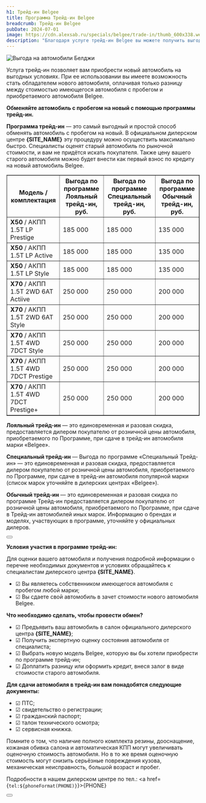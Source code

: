 ```yaml
---
h1: Трейд-ин Belgee
title: Программа Трейд-ин Belgee
breadcrumb: Трейд-ин Belgee
pubDate: 2024-07-01
image: https://cdn.alexsab.ru/specials/belgee/trade-in/thumb_600x338.webp
description: "Благодаря услуге трейд-ин Belgee вы можете получить выгоду при покупке автомобиля Belgee, сдав свой текущий автомобиль. Оценить имеющийся автомобиль вы можете в Belgee Самара."
---
```



<picture>
    <source media="(min-width: 942px)" srcset="https://cdn.alexsab.ru/specials/belgee/trade-in/banner_1920x1080.webp" />
    <source media="(min-width: 320px)" srcset="https://cdn.alexsab.ru/specials/belgee/trade-in/banner_1080.webp" />
    <img src="https://cdn.alexsab.ru/specials/belgee/trade-in/banner_1920x1080.webp" class="w-full mb-10" alt="Выгода на автомобили Белджи" />
</picture>

Услуга трейд-ин позволяет вам приобрести новый автомобиль на выгодных условиях. При ее использовании вы имеете возможность стать обладателем нового автомобиля, оплачивая только разницу между стоимостью имеющегося автомобиля с пробегом и приобретаемого автомобиля Belgee.

**Обменяйте автомобиль с пробегом на новый с помощью программы трейд-ин.**

**Программа трейд-ин** — это самый выгодный и простой способ обменять автомобиль с пробегом на новый. В официальном дилерском центре **{SITE_NAME}** эту процедуру можно осуществить максимально быстро. Специалисты оценят старый автомобиль по рыночной стоимости, и вам не придётся искать покупателя. Также цену вашего старого автомобиля можно будет внести как первый взнос по кредиту на новый автомобиль Belgee.

<div class="overflow-auto min-w-full my-14">
    <table border="1">
        <thead>
			<tr>
				<th class="text-left">Модель / комплектация</th>
				<th>Выгода по программе Лояльный трейд-ин, руб.</th>
				<th>Выгода по программе Специальный трейд-ин, руб.</th>
				<th>Выгода по программе Обычный трейд-ин, руб.</th>
			</tr>
		</thead>
        <tbody>
            <tr>
                <td class="text-left"><strong>X50</strong> / АКПП 1.5Т LP Prestige</td>
                <td>185 000</td>
                <td>185 000</td>
                <td>135 000</td>
            </tr>
            <tr>
                <td class="text-left"><strong>X50</strong> / АКПП 1.5Т LP Active</td>
                <td>185 000</td>
                <td>185 000</td>
                <td>135 000</td>
            </tr>
            <tr>
                <td class="text-left"><strong>X50</strong> / АКПП 1.5Т LP Style</td>
                <td>185 000</td>
                <td>185 000</td>
                <td>135 000</td>
            </tr>
            <tr>
                <td class="text-left"><strong>X70</strong> / АКПП 1.5T 2WD 6AT Actiive</td>
                <td>250 000</td>
                <td>250 000</td>
                <td>200 000</td>
            </tr>
            <tr>
                <td class="text-left"><strong>X70</strong> / АКПП 1.5T 2WD 6AT Style</td>
                <td>250 000</td>
                <td>250 000</td>
                <td>200 000</td>
            </tr>
            <tr>
                <td class="text-left"><strong>X70</strong> / АКПП 1.5T 4WD 7DCT Style</td>
                <td>250 000</td>
                <td>250 000</td>
                <td>200 000</td>
            </tr>
            <tr>
                <td class="text-left"><strong>X70</strong> / АКПП 1.5T 4WD 7DCT Prestige</td>
                <td>250 000</td>
                <td>250 000</td>
                <td>200 000</td>
            </tr>
            <tr>
                <td class="text-left"><strong>X70</strong> / АКПП 1.5T 4WD 7DCT Prestige+</td>
                <td>250 000</td>
                <td>250 000</td>
                <td>200 000</td>
            </tr>
        </tbody>
    </table>
</div>

<strong>Лояльный трейд-ин</strong> — это единовременная и разовая скидка, предоставляется дилером покупателю от розничной цены автомобиля, приобретаемого по Программе, при сдаче в трейд-ин автомобиля марки «Belgee». 

<strong>Специальный трейд-ин</strong> — Выгода по программе «Специальный Трейд-ин» — это единовременная и разовая скидка, предоставляется дилером покупателю от розничной цены автомобиля, приобретаемого по Программе, при сдаче в трейд-ин автомобиля популярной марки (список марок уточняйте в дилерских центрах «Belgee»). 

<strong>Обычный трейд-ин</strong> — это единовременная и разовая скидка по программе Трейд-ин предоставляется дилером покупателю от розничной цены автомобиля, приобретаемого по Программе, при сдаче в Трейд-ин автомобилей иных марок. Информацию о брендах и моделях, участвующих в программе, уточняйте у официальных дилеров.

<div class="flex justify-center mt-10 mb-5">
    <Button 
        classes="popup-link block !px-4 xl:!px-8 !py-2 xl:!py-3 !text-white !no-underline" 
        url="#common-modal" 
        title="Заявка на трейд-ин"
        dataTitle="Заявка на Трейд-ин Belgee"
        dataFormName="Заявка на трейд-ин"
    />
</div>

**Условия участия в программе трейд-ин:**

Для оценки вашего автомобиля и получения подробной информации о перечне необходимых документов и условиях обращайтесь к специалистам дилерского центра **{SITE_NAME}**.

- ☑ Вы являетесь собственником имеющегося автомобиля с пробегом любой марки;
- ☑ Вы сдаете свой автомобиль в зачет стоимости нового автомобиля Belgee.

**Что необходимо сделать, чтобы провести обмен?**

- ☑ Предъявить ваш автомобиль в салон официального дилерского центра **{SITE_NAME}**;
- ☑ Получить экспертную оценку состояния автомобиля от специалиста;
- ☑ Выбрать новую модель Belgee, которую вы бы хотели приобрести по программе трейд-ин;
- ☑ Доплатить разницу или оформить кредит, внеся залог в виде стоимости старого автомобиля.

**Для сдачи автомобиля в трейд-ин вам понадобятся следующие документы:**

- ☑ ПТС;
- ☑ свидетельство о регистрации;
- ☑ гражданский паспорт;
- ☑ талон технического осмотра;
- ☑ сервисная книжка.

Помните о том, что наличие полного комплекта резины, дооснащение, кожаная обивка салона и автоматическая КПП могут увеличивать оценочную стоимость автомобиля. Но в то же время оценочную стоимость могут снизить серьёзные повреждения кузова, механическая неисправность, большой возраст и пробег.

Подробности в нашем дилерском центре по тел.: <a href={`tel:${phoneFormat(PHONE)}`}>{PHONE}</a>

<div class="flex justify-center mt-10 mb-5">
    <Button 
        classes="popup-link block !px-4 xl:!px-8 !py-2 xl:!py-3 !text-white !no-underline" 
        url="#common-modal" 
        title="Получить предложение"
        dataTitle="Получить предложение на Трейд-ин Belgee"
        dataFormName="Получить предложение. Трейд-ин Belgee"
    />
</div>